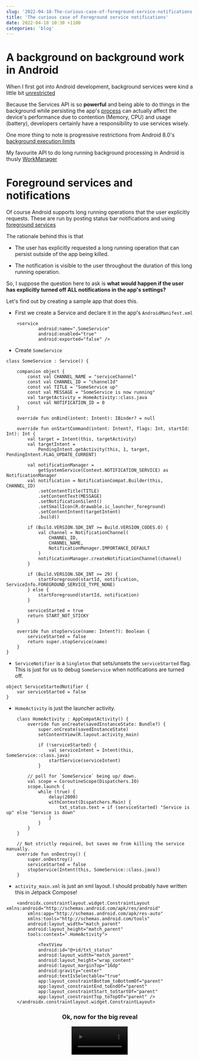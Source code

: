 ```yaml
---
slug: '2022-04-18-The-curious-case-of-foreground-service-notifications'
title: 'The curious case of Foreground service notifications'
date: 2022-04-18 10:30 +1100
categories: 'blog'
---
```



# A background on background work in Android

When I first got into Android development, background services were kind a little bit [unrestricted](https://android-developers.googleblog.com/2010/02/service-api-changes-starting-with.html)

Because the Services API is so **powerful** and being able to do things in the background while persisting the app's [process](https://proandroiddev.com/android-internals-101-how-android-os-starts-you-application-e1c98a014c05#:~:text=According%20to%20dictionary%20definition%3A%20Zygote,thus%20achieving%20fast%20app%20launches.) can
actually affect the device's performance due to contention (Memory, CPU) and usage (battery), developers certainly have a responsibility to use services wisely.

One more thing to note is progressive restrictions from Android 8.0's [background execution limits](https://developer.android.com/about/versions/oreo/background)

My favourite API to do long running background processing in Android is thusly [WorkManager](https://developer.android.com/topic/libraries/architecture/workmanager/advanced/long-running)

# Foreground services and notifications

Of course Android supports long running operations that the user explicitly requests. These are run by posting status bar notifications and using [foreground services](https://developer.android.com/guide/components/foreground-services#notification-immediate)

The rationale behind this is that

- The user has explicitly requested a long running operation that can persist outside of the app being killed.

- The notification is visible to the user throughout the duration of this long running operation.

So, I suppose the question here to ask is **what would happen if the user has explicitly turned off ALL notifications in the app's settings?**

Let's find out by creating a sample app that does this.

- First we create a Service and declare it in the app's `AndroidManifest.xml`

```
    <service
            android:name=".SomeService"
            android:enabled="true"
            android:exported="false" />
```

- Create `SomeService`

```
class SomeService : Service() {

    companion object {
        const val CHANNEL_NAME = "serviceChannel"
        const val CHANNEL_ID = "channelId"
        const val TITLE = "SomeService up"
        const val MESSAGE = "SomeService is now running"
        val targetActivity = HomeActivity::class.java
        const val NOTIFICATION_ID = 0
    }

    override fun onBind(intent: Intent): IBinder? = null

    override fun onStartCommand(intent: Intent?, flags: Int, startId: Int): Int {
        val target = Intent(this, targetActivity)
        val targetIntent =
            PendingIntent.getActivity(this, 1, target, PendingIntent.FLAG_UPDATE_CURRENT)

        val notificationManager =
            getSystemService(Context.NOTIFICATION_SERVICE) as NotificationManager
        val notification = NotificationCompat.Builder(this, CHANNEL_ID)
            .setContentTitle(TITLE)
            .setContentText(MESSAGE)
            .setNotificationSilent()
            .setSmallIcon(R.drawable.ic_launcher_foreground)
            .setContentIntent(targetIntent)
            .build()

        if (Build.VERSION.SDK_INT >= Build.VERSION_CODES.O) {
            val channel = NotificationChannel(
                CHANNEL_ID,
                CHANNEL_NAME,
                NotificationManager.IMPORTANCE_DEFAULT
            )
            notificationManager.createNotificationChannel(channel)
        }

        if (Build.VERSION.SDK_INT >= 29) {
            startForeground(startId, notification, ServiceInfo.FOREGROUND_SERVICE_TYPE_NONE)
        } else {
            startForeground(startId, notification)
        }

        serviceStarted = true
        return START_NOT_STICKY
    }

    override fun stopService(name: Intent?): Boolean {
        serviceStarted = false
        return super.stopService(name)
    }
}
```

- `ServiceNotifier` is a `Singleton` that sets/unsets the `serviceStarted` flag. This is just for us to debug `SomeService` when notifications are turned off.

```
object ServiceStartedNotifier {
    var serviceStarted = false   
}
```

- `HomeActivity` is just the launcher activity.

```
    class HomeActivity : AppCompatActivity() {
        override fun onCreate(savedInstanceState: Bundle?) {
            super.onCreate(savedInstanceState)
            setContentView(R.layout.activity_main)

            if (!serviceStarted) {
                val serviceIntent = Intent(this, SomeService::class.java)
                startService(serviceIntent)
            }
        
        // poll for `SomeService` being up/ down.
        val scope = CoroutineScope(Dispatchers.IO)
        scope.launch {
            while (true) {
                delay(2000)
                withContext(Dispatchers.Main) {
                    txt_status.text = if (serviceStarted) "Service is up" else "Service is down"
                }
            }
        }
    }

    // Not strictly required, but saves me from killing the service manually.
    override fun onDestroy() {
        super.onDestroy()
        serviceStarted = false
        stopService(Intent(this, SomeService::class.java))
    }
```

- `activity_main.xml` is just an xml layout. I should probably have written this in Jetpack Compose!

```
    <androidx.constraintlayout.widget.ConstraintLayout xmlns:android="http://schemas.android.com/apk/res/android"
        xmlns:app="http://schemas.android.com/apk/res-auto"
        xmlns:tools="http://schemas.android.com/tools"
        android:layout_width="match_parent"
        android:layout_height="match_parent"
        tools:context=".HomeActivity">

            <TextView
            android:id="@+id/txt_status"
            android:layout_width="match_parent"
            android:layout_height="wrap_content"
            android:layout_marginTop="16dp"
            android:gravity="center"
            android:textIsSelectable="true"
            app:layout_constraintBottom_toBottomOf="parent"
            app:layout_constraintEnd_toEndOf="parent"
            app:layout_constraintStart_toStartOf="parent"
            app:layout_constraintTop_toTopOf="parent" />
    </androidx.constraintlayout.widget.ConstraintLayout>
```


<div align="center">
<h3> Ok, now for the big reveal</h3>
<video width="30%" controls autostart autoPlay src={ notifications } type="video/mp4" />

__That's right. For foreground services, if the user stops showing notifications, this just stops the service from posting notifications! However, the 
service and its processing still seems to be working as normal__


<img src="https://media.giphy.com/media/aLdiZJmmx4OVW/giphy.gif" />

</div>